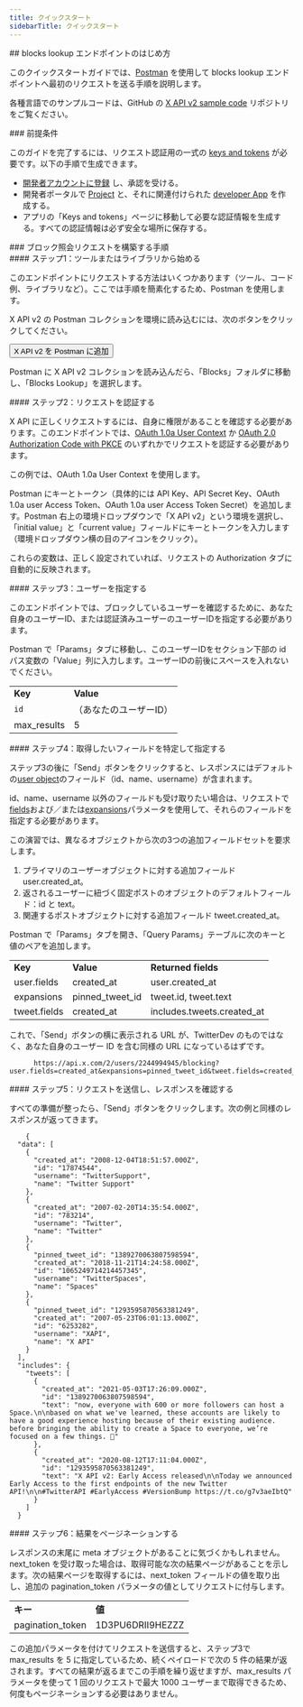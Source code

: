 ```yaml
---
title: クイックスタート
sidebarTitle: クイックスタート
---
```



<div id="getting-started-with-the-blocks-lookup-endpoint">
  ## blocks lookup エンドポイントのはじめ方
</div>

このクイックスタートガイドでは、[Postman](/ja/tutorials/postman-getting-started) を使用して blocks lookup エンドポイントへ最初のリクエストを送る手順を説明します。

各種言語でのサンプルコードは、GitHub の [X API v2 sample code](https://github.com/xdevplatform/Twitter-API-v2-sample-code) リポジトリをご覧ください。

<Note>
  ### 前提条件

  このガイドを完了するには、リクエスト認証用の一式の [keys and tokens](/ja/resources/fundamentals/authentication) が必要です。以下の手順で生成できます。

  - [開発者アカウントに登録](https://developer.x.com/en/apply-for-access) し、承認を受ける。
  - 開発者ポータルで [Project](/ja/resources/fundamentals/projects) と、それに関連付けられた [developer App](/ja/resources/fundamentals/developer-apps) を作成する。
  - アプリの「Keys and tokens」ページに移動して必要な認証情報を生成する。すべての認証情報は必ず安全な場所に保存する。
</Note>

<div id="steps-to-build-a-blocks-lookup-request">
  ### ブロック照会リクエストを構築する手順
</div>

<div id="step-one-start-with-a-tool-or-library">
  #### ステップ1：ツールまたはライブラリから始める
</div>

このエンドポイントにリクエストする方法はいくつかあります（ツール、コード例、ライブラリなど）。ここでは手順を簡素化するため、Postman を使用します。

X API v2 の Postman コレクションを環境に読み込むには、次のボタンをクリックしてください。

<Button href="https://app.getpostman.com/run-collection/9956214-784efcda-ed4c-4491-a4c0-a26470a67400">
  X API v2 を Postman に追加
</Button>

Postman に X API v2 コレクションを読み込んだら、「Blocks」フォルダに移動し、「Blocks Lookup」を選択します。
 

<div id="step-two-authenticate-your-request">
  #### ステップ2：リクエストを認証する
</div>

X API に正しくリクエストするには、自身に権限があることを確認する必要があります。このエンドポイントでは、[OAuth 1.0a User Context](/ja/resources/fundamentals/authentication) か [OAuth 2.0 Authorization Code with PKCE](ja/resources/fundamentals/authentication#oauth-2-0-authorization-code-flow-with-pkce-2) のいずれかでリクエストを認証する必要があります。

この例では、OAuth 1.0a User Context を使用します。

Postman にキーとトークン（具体的には API Key、API Secret Key、OAuth 1.0a user Access Token、OAuth 1.0a user Access Token Secret）を追加します。Postman 右上の環境ドロップダウンで「X API v2」という環境を選択し、「initial value」と「current value」フィールドにキーとトークンを入力します（環境ドロップダウン横の目のアイコンをクリック）。

これらの変数は、正しく設定されていれば、リクエストの Authorization タブに自動的に反映されます。
 

<div id="step-three-specify-a-user">
  #### ステップ3：ユーザーを指定する
</div>

このエンドポイントでは、ブロックしているユーザーを確認するために、あなた自身のユーザーID、または認証済みユーザーのユーザーIDを指定する必要があります。

Postman で「Params」タブに移動し、このユーザーIDをセクション下部の id パス変数の「Value」列に入力します。ユーザーIDの前後にスペースを入れないでください。
 

|     |     |
| :--- | :--- |
| **Key** | **Value** |
| `id` | （あなたのユーザーID） |
| max\_results | 5   |

<div id="step-four-identify-and-specify-which-fields-you-would-like-to-retrieve">
  #### ステップ4：取得したいフィールドを特定して指定する
</div>

ステップ3の後に「Send」ボタンをクリックすると、レスポンスにはデフォルトの[user object](/ja/x-api/fundamentals/data-dictionary#user)のフィールド（id、name、username）が含まれます。

id、name、username 以外のフィールドも受け取りたい場合は、リクエストで[fields](/ja/x-api/fundamentals/fields)および／または[expansions](/ja/x-api/fundamentals/expansions)パラメータを使用して、それらのフィールドを指定する必要があります。

この演習では、異なるオブジェクトから次の3つの追加フィールドセットを要求します。

1. プライマリのユーザーオブジェクトに対する追加フィールド user.created\_at。
2. 返されるユーザーに紐づく固定ポストのオブジェクトのデフォルトフィールド：id と text。
3. 関連するポストオブジェクトに対する追加フィールド tweet.created\_at。

Postman で「Params」タブを開き、「Query Params」テーブルに次のキーと値のペアを追加します。

|     |     |     |
| :--- | :--- | :--- |
| **Key** | **Value** | **Returned fields** |
| user.fields | created\_at | user.created\_at |
| expansions | pinned\_tweet\_id | tweet.id, tweet.text |
| tweet.fields | created\_at | includes.tweets.created\_at |

これで、「Send」ボタンの横に表示される URL が、TwitterDev のものではなく、あなた自身のユーザー ID を含む同様の URL になっているはずです。

```
      https://api.x.com/2/users/2244994945/blocking?user.fields=created_at&expansions=pinned_tweet_id&tweet.fields=created_at
```

<div id="step-five-make-your-request-and-review-your-response">
  #### ステップ5：リクエストを送信し、レスポンスを確認する
</div>

すべての準備が整ったら、「Send」ボタンをクリックします。次の例と同様のレスポンスが返ってきます。

```
    {
  "data": [
    {
      "created_at": "2008-12-04T18:51:57.000Z",
      "id": "17874544",
      "username": "TwitterSupport",
      "name": "Twitter Support"
    },
    {
      "created_at": "2007-02-20T14:35:54.000Z",
      "id": "783214",
      "username": "Twitter",
      "name": "Twitter"
    },
    {
      "pinned_tweet_id": "1389270063807598594",
      "created_at": "2018-11-21T14:24:58.000Z",
      "id": "1065249714214457345",
      "username": "TwitterSpaces",
      "name": "Spaces"
    },
    {
      "pinned_tweet_id": "1293595870563381249",
      "created_at": "2007-05-23T06:01:13.000Z",
      "id": "6253282",
      "username": "XAPI",
      "name": "X API"
    }
  ],
  "includes": {
    "tweets": [
      {
        "created_at": "2021-05-03T17:26:09.000Z",
        "id": "1389270063807598594",
        "text": "now, everyone with 600 or more followers can host a Space.\n\nbased on what we've learned, these accounts are likely to have a good experience hosting because of their existing audience. before bringing the ability to create a Space to everyone, we’re focused on a few things. 🧵"
      },
      {
        "created_at": "2020-08-12T17:11:04.000Z",
        "id": "1293595870563381249",
        "text": "X API v2: Early Access released\n\nToday we announced Early Access to the first endpoints of the new Twitter API!\n\n#TwitterAPI #EarlyAccess #VersionBump https://t.co/g7v3aeIbtQ"
      }
    ]
  }
```

<div id="step-six-paginate-through-your-results">
  #### ステップ6：結果をページネーションする
</div>

レスポンスの末尾に meta オブジェクトがあることに気づくかもしれません。next\_token を受け取った場合は、取得可能な次の結果ページがあることを示します。次の結果ページを取得するには、next\_token フィールドの値を取り出し、追加の pagination\_token パラメータの値としてリクエストに付与します。
 

|     |     |
| :--- | :--- |
| **キー** | **値** |
| pagination\_token | 1D3PU6DRII9HEZZZ |

この追加パラメータを付けてリクエストを送信すると、ステップ3で max\_results を 5 に指定しているため、続くペイロードで次の 5 件の結果が返されます。すべての結果が返るまでこの手順を繰り返せますが、max\_results パラメータを使って 1 回のリクエストで最大 1000 ユーザーまで取得できるため、何度もページネーションする必要はありません。